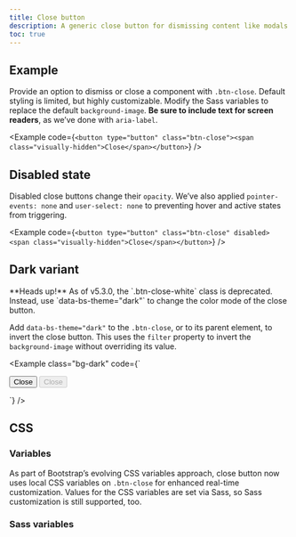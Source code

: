 ```yaml
---
title: Close button
description: A generic close button for dismissing content like modals and alerts.
toc: true
---
```


## Example

Provide an option to dismiss or close a component with `.btn-close`. Default styling is limited, but highly customizable. Modify the Sass variables to replace the default `background-image`. **Be sure to include text for screen readers**, as we’ve done with `aria-label`.

<Example code={`<button type="button" class="btn-close"><span class="visually-hidden">Close</span></button>`} />

## Disabled state

Disabled close buttons change their `opacity`. We’ve also applied `pointer-events: none` and `user-select: none` to preventing hover and active states from triggering.

<Example code={`<button type="button" class="btn-close" disabled><span class="visually-hidden">Close</span></button>`} />

## Dark variant

<DeprecatedIn version="5.3.0" />

<Callout type="warning">
**Heads up!** As of v5.3.0, the `.btn-close-white` class is deprecated. Instead, use `data-bs-theme="dark"` to change the color mode of the close button.
</Callout>

Add `data-bs-theme="dark"` to the `.btn-close`, or to its parent element, to invert the close button. This uses the `filter` property to invert the `background-image` without overriding its value.

<Example class="bg-dark" code={`<div data-bs-theme="dark">
    <button type="button" class="btn-close"><span class="visually-hidden">Close</span></button>
    <button type="button" class="btn-close" disabled><span class="visually-hidden">Close</span></button>
  </div>`} />

## CSS

### Variables

<AddedIn version="5.3.0" />

As part of Bootstrap’s evolving CSS variables approach, close button now uses local CSS variables on `.btn-close` for enhanced real-time customization. Values for the CSS variables are set via Sass, so Sass customization is still supported, too.

<ScssDocs name="close-css-vars" file="scss/_close.scss" />

### Sass variables

<ScssDocs name="close-variables" file="scss/_variables.scss" />
